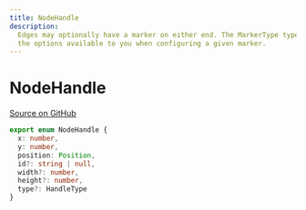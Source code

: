 ```yaml
---
title: NodeHandle
description:
  Edges may optionally have a marker on either end. The MarkerType type enumerates
  the options available to you when configuring a given marker.
---
```


# NodeHandle

[Source on GitHub](https://github.com/xyflow/xyflow/blob/13897512d3c57e72c2e27b14ffa129412289d948/packages/system/src/types/nodes.ts#L139)

```ts
export enum NodeHandle {
  x: number,
  y: number,
  position: Position,
  id?: string | null,
  width?: number,
  height?: number,
  type?: HandleType
}
```
